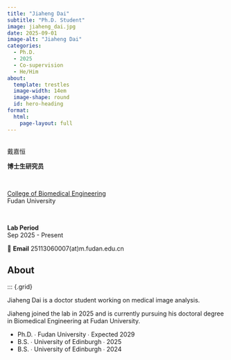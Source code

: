 ```yaml
---
title: "Jiaheng Dai"
subtitle: "Ph.D. Student"
image: jiaheng_dai.jpg
date: 2025-09-01
image-alt: "Jiaheng Dai"
categories:
  - Ph.D.
  - 2025
  - Co-supervision
  - He/Him
about:
  template: trestles
  image-width: 14em
  image-shape: round
  id: hero-heading
format:
  html:
    page-layout: full
---
```


::: {#hero-heading}

&nbsp;
<div class="h1">戴嘉恒</div>

**博士生研究员**  

&nbsp;

[College of Biomedical Engineering](https://bme-college.fudan.edu.cn/)  
Fudan University

&nbsp;

**Lab Period**  
Sep 2025 - Present

📧 **Email** 25113060007(at)m.fudan.edu.cn

:::

## About

::: {.grid}

::: {.g-col-6 #about-me-1}

Jiaheng Dai is a doctor student working on medical image analysis.

:::

::: {.g-col-6 #about-me-2}

Jiaheng joined the lab in 2025 and is currently pursuing his doctoral degree in Biomedical Engineering at Fudan University.

<ul class="fa-ul">
   <li><span class="fa-li"><i class="fa-solid fa-graduation-cap"></i></span>Ph.D. ∙ Fudan University ∙ Expected 2029</li>
   <li><span class="fa-li"><i class="fa-solid fa-graduation-cap"></i></span>B.S. ∙ University of Edinburgh ∙ 2025</li>
   <li><span class="fa-li"><i class="fa-solid fa-graduation-cap"></i></span>B.S. ∙ University of Edinburgh ∙ 2024</li>
</ul>

:::
